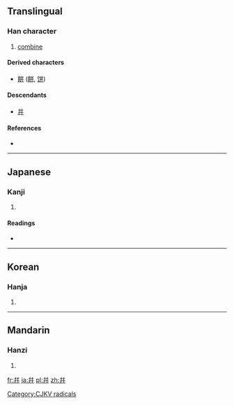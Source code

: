 {{also|並|幵|井}}
==Translingual==

===Han character===
{{Han char|rn=51|rad=干|as=05|sn=8|four=|canj=卜十卜十 (YJYJ)}}

# [[combine]]

====Derived characters====
{{rfc-header|Derived characters|lang=mul}}
* [[餠]] ([[餅]], [[饼]])

====Descendants====
* [[并]] {{qualifier|in compounds, such as 餅}}

====References====
* {{Han ref|kx=0340.070|dkj=09175|hdz=10408.060|uh=5E77|ud=24183}}

----

==Japanese==

===Kanji===
{{ja-kanji|grade=|rs=干05}}

# {{defn|Japanese|sort=干05}}

====Readings====
* {{ja-readings|on=[[へい]] (hei), [[ひょう]] (hyō)|kun=[[あわせる]] (awaseru), [[ならぶ]] (narabu)}}

----

==Korean==

===Hanja===
{{ko-hanja|hangeul=[[병]]|eumhun=[[어우르다|어우를]]|rv=byeong|mr=byŏng|y=byeong}}

# {{defn|Korean|sort=干05}}

[[Category:CJKV radicals]]

----

==Mandarin==

===Hanzi===
{{cmn-hanzi|pin=[[bīng]] ([[bing1]]), [[bìng]] ([[bing4]])|wg=ping<sup>1</sup>, ping<sup>4</sup>}}

# {{defn|Mandarin|sort=干05}}

[[fr:幷]]
[[ja:幷]]
[[pl:幷]]
[[zh:幷]]